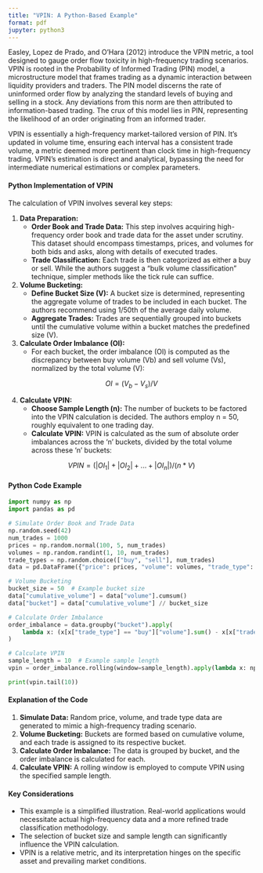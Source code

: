 ```yaml
---
title: "VPIN: A Python-Based Example"
format: pdf
jupyter: python3
---
```


Easley, Lopez de Prado, and O'Hara (2012) introduce the VPIN metric, a tool designed to gauge order flow toxicity in high-frequency trading scenarios. VPIN is rooted in the Probability of Informed Trading (PIN) model, a microstructure model that frames trading as a dynamic interaction between liquidity providers and traders. The PIN model discerns the rate of uninformed order flow by analyzing the standard levels of buying and selling in a stock. Any deviations from this norm are then attributed to information-based trading. The crux of this model lies in PIN, representing the likelihood of an order originating from an informed trader.

VPIN is essentially a high-frequency market-tailored version of PIN. It's updated in volume time, ensuring each interval has a consistent trade volume, a metric deemed more pertinent than clock time in high-frequency trading. VPIN's estimation is direct and analytical, bypassing the need for intermediate numerical estimations or complex parameters.

#### Python Implementation of VPIN

The calculation of VPIN involves several key steps:

1.  **Data Preparation:**
    *   **Order Book and Trade Data:** This step involves acquiring high-frequency order book and trade data for the asset under scrutiny. This dataset should encompass timestamps, prices, and volumes for both bids and asks, along with details of executed trades.
    *   **Trade Classification:** Each trade is then categorized as either a buy or sell. While the authors suggest a "bulk volume classification" technique, simpler methods like the tick rule can suffice.

2.  **Volume Bucketing:**
    *   **Define Bucket Size (V):** A bucket size is determined, representing the aggregate volume of trades to be included in each bucket. The authors recommend using 1/50th of the average daily volume.
    *   **Aggregate Trades:** Trades are sequentially grouped into buckets until the cumulative volume within a bucket matches the predefined size (V).

3.  **Calculate Order Imbalance (OI):**
    *   For each bucket, the order imbalance (OI) is computed as the discrepancy between buy volume (Vb) and sell volume (Vs), normalized by the total volume (V):

$$
OI = (V_b - V_s) / V
$$

4.  **Calculate VPIN:**
    *   **Choose Sample Length (n):** The number of buckets to be factored into the VPIN calculation is decided. The authors employ n = 50, roughly equivalent to one trading day.
    *   **Calculate VPIN:** VPIN is calculated as the sum of absolute order imbalances across the 'n' buckets, divided by the total volume across these 'n' buckets:

$$
VPIN = (|OI_1| + |OI_2| + ... + |OI_n|) / (n * V)
$$

#### Python Code Example

```python
import numpy as np
import pandas as pd

# Simulate Order Book and Trade Data
np.random.seed(42)
num_trades = 1000
prices = np.random.normal(100, 5, num_trades)
volumes = np.random.randint(1, 10, num_trades)
trade_types = np.random.choice(["buy", "sell"], num_trades)
data = pd.DataFrame({"price": prices, "volume": volumes, "trade_type": trade_types})

# Volume Bucketing
bucket_size = 50  # Example bucket size
data["cumulative_volume"] = data["volume"].cumsum()
data["bucket"] = data["cumulative_volume"] // bucket_size

# Calculate Order Imbalance
order_imbalance = data.groupby("bucket").apply(
    lambda x: (x[x["trade_type"] == "buy"]["volume"].sum() - x[x["trade_type"] == "sell"]["volume"].sum()) / x["volume"].sum()
)

# Calculate VPIN
sample_length = 10  # Example sample length
vpin = order_imbalance.rolling(window=sample_length).apply(lambda x: np.abs(x).sum() / (sample_length * bucket_size))

print(vpin.tail(10))
```

#### Explanation of the Code

1.  **Simulate Data:** Random price, volume, and trade type data are generated to mimic a high-frequency trading scenario.
2.  **Volume Bucketing:** Buckets are formed based on cumulative volume, and each trade is assigned to its respective bucket.
3.  **Calculate Order Imbalance:** The data is grouped by bucket, and the order imbalance is calculated for each.
4.  **Calculate VPIN:** A rolling window is employed to compute VPIN using the specified sample length.

#### Key Considerations

*   This example is a simplified illustration. Real-world applications would necessitate actual high-frequency data and a more refined trade classification methodology.
*   The selection of bucket size and sample length can significantly influence the VPIN calculation.
*   VPIN is a relative metric, and its interpretation hinges on the specific asset and prevailing market conditions.